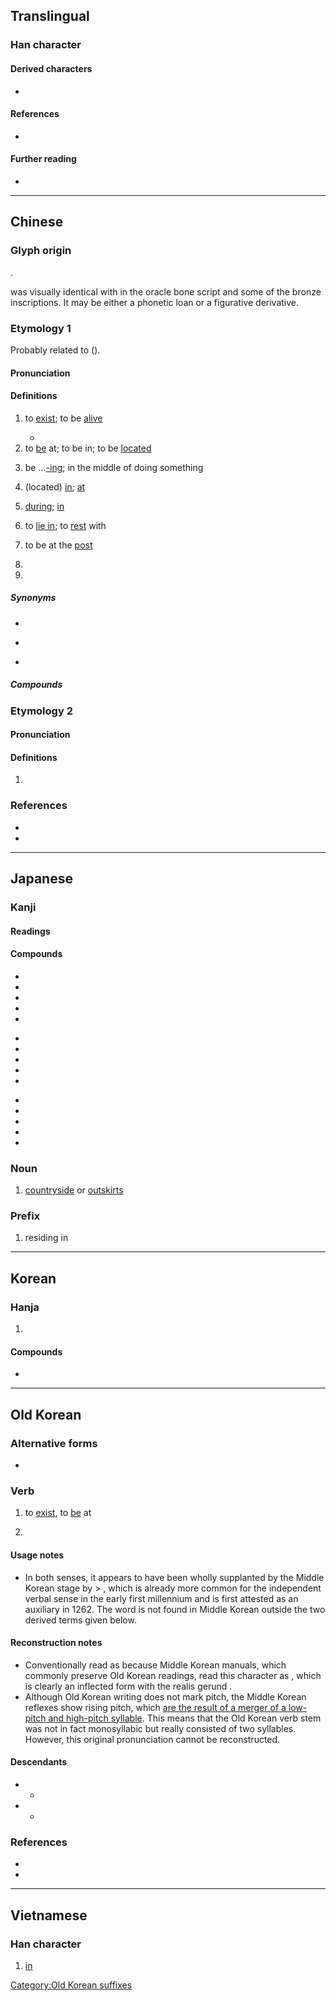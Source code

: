 {{character info}}
{{commonscat}}
==Translingual==
{{stroke order|strokes=6}}
{{stroke order|type=animate}}

===Han character===
{{Han char|rn=32|rad=土|as=03|sn=6|four=40214|canj=KLG|ids=⿸𠂇⿰丨土}}

====Derived characters====
* {{l|mul|[[恠]], [[𣑊]], [[茬]], [[𣄒]], [[𥩴]]}}

====References====
* {{Han ref|kx=0224.181|dkj=04881|dj=0455.140|hdz=10418.070|uh=5728|ud=22312|bh=A662|bd=42594}}

====Further reading====
* {{wikidatalite|Q54901340|在}}

----

==Chinese==

===Glyph origin===
{{Han etyl}}
{{Han compound|才|土|c1=p|c2=s|t2=earth|ls=psc}}.

{{lang|zh|在}} was visually identical with {{och-l|才|sprout}} in the oracle bone script and some of the bronze inscriptions. It may be either a phonetic loan or a figurative derivative.

===Etymology 1===
{{zh-forms|alt=扗,抂,𡉄,𡉈,𡉠,𥩴}}
Probably related to {{och-l|栽|to plant|id=1}} ({{zh-ref|Schuessler, 2007}}).

{{etystub|zh}}

====Pronunciation====
{{zh-pron
|m=zài
|m-s=zai4/dai4/de4
|m-s_note=de4 - modal particle
|dg=зэ3
|c=zoi6
|ca=LL-Q9186-Luilui6666-在.wav
|c-t=doi5
|g=cai5
|h=pfs=chhai/chhôi/n:ti/n:tu/n:tui/n:to/n:chhi/s:thê/s:thî/s:tî/s:chhî/chhô/chhok;gd=cai4/coi1/hoi1/hoi4
|h_note=Sixian: chhai - literary; chhôi - colloquial; ti/tu/tui/to/chhi/thê/thî/tî/chhî/chhô/chhok - colloquial (probably substitute)
Meixian: cai4 - literary; coi1 - colloquial; hoi1/hoi4 - colloquial (preposition, also written as {{zh-l|*嗨}} or {{zh-l|*喺}})
|j=zai3
|mb=cài
|md=câi
|mn=xm,zz,tw:chāi/qz:chǎi/tō
|mn_note=dō - Zhao'an
|mn-t=do6/zai6
|mn-t_note=do6 - colloquial; zai6 - literary
|w=3ze
|x=dou5/zai5/zai4
|x_note=dou5 - colloquial (preposition); zai5 - colloquial; zai4 - literary
|mc=y
|oc=y
|ma=y
|cat=adv,prep,v,pn
}}

====Definitions====
{{zh-hanzi}}

# to [[exist]]; to be [[alive]]
#: {{zh-x|在 嗎？|Are you here?}}
#* {{zh-x|父 在，觀 其 志；父 沒{mò}，觀 其 行。|While a man's father '''is alive''', look at the bent of his will; when his father is dead, look at his conduct.|ref=Analects}}
# to [[be]] at; to be in; to be [[locate]]d
#: {{zh-x|他 在 哪裡？|Where '''is''' he?}}
#: {{zh-x|旅館 在 新 購物.中心 附近。|The hotel '''is located''' near the new shopping center.}}
#: {{zh-x|我 在 只塊。|tr=ua2 '''do6''' zi2 go3.|I am here.|MN-T}}
# be ...[[-ing]]; in the middle of doing something {{gloss|indicating an action in progress}}
#: {{zh-x|我 在 看 電視。|I'm watch'''ing''' TV.}}
#: {{zh-x|他 在 吃 米飯。|He's eat'''ing''' rice.}}
#: {{zh-x|我 在 食飯。|tr=ua2 '''do6''' ziah8 beng7.|I am eat'''ing'''.|MN-T}}
# (located) [[in]]; [[at]]
#: {{zh-x|我 住 在 ^中國。|I live '''in''' China.}}
#: {{zh-x|我們 在 當地 報紙 上 登 了 一 則 廣告。|We put an ad '''in''' the local paper.}}
#: {{zh-x|每天 下午 他 在 家裡 工作。|Every afternoon he works '''at''' home.}}
# [[during]]; [[in]]
#: {{zh-x|你 打算 在 假{jià}期 裡 做 什麼？|What do you plan to do '''during''' the holidays?}}
#: {{zh-x|他 的 日記 在 他 生前 未曾 發表 過。|His diary was not published '''during''' his lifetime.}}
# to [[lie in]]; to [[rest]] with
#: {{zh-x|事在人為{wéi}|human effort can achieve everything;}}
#: {{zh-x|去 不 去 在 你 自己|It's up to you whether to go or not}}
# to be at the [[post]]
#: {{zh-x|在職|to be on the job; to be at one's post}}
#: {{zh-x|在野|to be out of office}}
# {{zh-misspelling of|再}}
# {{surname|zh}}

=====Synonyms=====
* {{s|to exist}}
{{zh-syn-saurus|存在}}
* {{s|in}}
{{zh-dial}}
* {{s|during}}
{{zh-dial|正在}}

=====Compounds=====
{{zh-der|在案|在編|在冊|在場|在當|在行|在乎|在即|在家|在教|在劫難逃|在理|在內|在譜|在世|在數|在所不辭|在所不計|在所不惜|在所難免|在逃|在天之靈|在外|在望|在位|在握|在下|在先|在線|在心|在學|在押|在野|在野黨|在業|在意|在於|在職|在座|現在|不在|何在|健在|內在|只在|在任|在在|在城|在堂|在官|在室|在席|在幫|在日|在昔|在朝|在疚|在苫|在莒|在陳|外在|好在|存在|安在|定在|實在|常在|所在|晦在|正在|潛在|猶在|自在|行在|見在|勝券在握|不在少數|事在必行|在家人|不在了|意在筆先|在職進修|功在社稷|在家出家|內在論|叨在知己|如鯁在喉|內在美|志在必得|不在行|情在言外|命在旦夕|人亡物在|如箭在弦|功在漏刻|夙夜在公|意在筆前|如在股掌|悠閒自在|恫瘝在身|恫瘝在抱|念茲在茲|忝在愛末|志在四方|志在千里|大不自在|好不自在|心不在焉|從容自在|在室女|不在意下|意在言外|不在話下|不在心上|在商言商|太阿在握|在臺協會|女宗宛在|危在旦夕|事在人為|實實在在|實在論|富貴在天|人生在世|安靜自在|在此存照|如鷹在籠|如芒在背|好自在|心在魏闕|在此一舉|勢在必行|吃自在飯|在陳之厄|大有人在|外在美|存在主義|在職教育|在所不免|在家修|在官言官|在來米|不自在|一技在身|得失在人|不在乎|出門在外|大權在握|不在地主|左券在握|優游自在|不在人間|丟在腦後|不在意|禍在目前|所在地|滿不在乎|珊瑚在網|成事在人|提心在口|有言在先|病在膏肓|放在眼裡|振鷺在庭|盡其在我|擺在眼前|所在多有|操之在我|放在心上|樂在其中|潛在危機|禍在旦夕|擺在心上|祭亡如在|盈盈在目|矢在弦上|成竹在胸|歷歷在目|珠玉在傍|目不在體|拋在腦後|珠玉在側|有約在先|毋忘在莒|無所不在|痌瘝在抱|成事在天|毫不在乎|毫不在意|歲在龍蛇|無處不在|新實在論|擱在心上|自在畫|老神在在|見在佛|簡在帝心|自由自在|臥病在床|車在馬前|謀事在人|高高在上|脊令在原|鶺鴒在原|鳳凰在笯|駐在國|耿耿在心|高下在心|驪駒在門|英風宛在|逍遙自在|飛龍在天|近在眉睫|音容如在|銘記在心|自在飯|言猶在耳|音容宛在|老在行|芒刺在背|道在屎溺|迫在眉睫|近在咫尺|輕鬆自在|箭在弦上|自繇自在|聲容宛在|蜉蝣在世|自在窗|觀自在|蒙在鼓裡|自在逍遙|骨鯁在喉|近在眼前|同在|留得青山在，不怕沒柴燒|樹頭徛予在，毋驚樹尾做風颱:chhiū-thâu khiā hō͘ chāi, m̄ kiaⁿ chhiū-bóe chò-hong-thai;Min Nan}}

===Etymology 2===
{{zh-forms}}

====Pronunciation====
{{zh-pron
|mn=xm,zz,kh,tn,tc,yl,km,hc:tī/tp,mg:tū/qz,lk:tǐr/sx:tīr/jj,ph:tǐ
|dial=n
|cat=prep
}}

====Definitions====
{{zh-hanzi}}

# {{lb|zh|Hokkien}} {{zh-alt-form|佇|tr=-|at, in}}

===References===
* {{R:yue:Hanzi}}
* {{R:twedu|A00743}}

{{zh-cat|Beginning}}

----

==Japanese==

===Kanji===
{{ja-kanji|grade=5|rs=土03}}

====Readings====
{{ja-readings
|goon=ざい
|kanon=さい
|kun=あ-る, あり-, ま-す
}}

====Compounds====
{{top3}}
* {{ja-r|在%位|ざい%い}}
* {{ja-r|在%家|ざい%け}}
* {{ja-r|在%庫|ざい%こ}}
* {{ja-r|在%校|ざい%こう}}
* {{ja-r|在%住|ざい%じゅう}}
{{mid3}}
* {{ja-r|在%職|ざい%しょく}}
* {{ja-r|在%世|ざい%せ}}
* {{ja-r|在%籍|ざい%せき}}
* {{ja-r|在%宅|ざい%たく}}
* {{ja-r|在%任|ざい%にん}}
{{mid3}}
* {{ja-r|在%来|ざい%らい}}
* {{ja-r|在%留|ざい%りゅう}}
* {{ja-r|存%在|そん%ざい}}
* {{ja-r|在%日|ざい%にち}}
* {{ja-r|現%在%地|げん%ざい%ち}}
{{bottom}}

===Noun===
{{ja-noun|ざい}}

# {{clipping of|ja|在郷|tr=zaigō|dot=:}} [[countryside]] or [[outskirts]]

===Prefix===
{{ja-pos|ざい|prefix}}

# residing in

----

==Korean==

===Hanja===
{{ko-hanja|[[있다|있을]]|재}}

# {{hanja form of|재|[[exist]]}}

====Compounds====
* {{ko-l|존재|[[existence]]|存在}}

----

==Old Korean==

===Alternative forms===
* {{alter|oko|𠂇}} {{q|[[kwukyel]] abbreviation}}

===Verb===
{{head|oko|verb|tr=*KYE-}}

# to [[exist]], to [[be]] at
#: {{syn|oko|有叱|tr=*Is-}}
# {{n-g|A common auxiliary verb or (more probably) verbal suffix, usually thought to denote the [[completive]] aspect, i.e. describing an action which has been completed and remains in such a state. An alternative but minority hypothesis holds that it honored the subject of the verb to a moderate degree, whereas {{m|oko|賜|tr=*-si}} was more highly honorific.}}

====Usage notes====
* In both senses, it appears to have been wholly supplanted by the Middle Korean stage by {{m|oko|有叱|tr=*Is-}} > {{ncog|okm|잇다〮|tr=ìstá}}, which is already more common for the independent verbal sense in the early first millennium and is first attested as an auxiliary in 1262. The word is not found in Middle Korean outside the two derived terms given below.

====Reconstruction notes====
* Conventionally read as {{IPAfont|*KYE-}} because Middle Korean {{w|Idu script}} manuals, which commonly preserve Old Korean readings, read this character as {{m|okm||견|tr=kyen}}, which is clearly an inflected form with the realis gerund {{m|okm|-ㄴ|tr=-n}}.
* Although Old Korean writing does not mark pitch, the Middle Korean reflexes show rising pitch, which [[Appendix:Koreanic reconstructions|are the result of a merger of a low-pitch and high-pitch syllable]]. This means that the Old Korean verb stem was not in fact monosyllabic {{IPAfont|*kye-}} but really consisted of two syllables. However, this original pronunciation cannot be reconstructed.

====Descendants====
* {{desc|okm|겨〯시다〮|tr=kyěsìtá|t=to exist, to be at|der=1|pos=honorific}}
** {{desc|ko|계시다}}
* {{desc|okm|겨〯집|tr=kyěcìp|t=woman|lit=stay-at-home|der=1}}
** {{desc|ko|계집}}

===References===
* {{cite-journal|title={{lang|ko|{{ruby|[古](고)[代](대) [吏](이)[讀](두)의 [尊](존)[敬](경)[法](법) '-[在](재)[겨]-'에 대하여}}}}|trans-title=On the deferential marker ''-kye-'' in Old Korean ''idu''|author={{lang|ko|이승재}}|pages=53—70|journal=Eomun yeon-gu|volume=29|issue=4|year=2001}}
* {{cite-journal|title={{lang|ko|시상의 조동사 '在/𠂇/겨-'의 발달'}}|trans-title=The development of the aspectual auxiliary ''kye-''|author={{lang|ko|남풍현}}|pages=5—34|journal=Gugeo gukmunhak|volume=138|year=2004}}

[[Category:Old Korean suffixes]]

----

==Vietnamese==

===Han character===
{{vi-readings|hanviet=tại|nom=tại|rs=土03}}

# [[in]]

{{cln|vi|prepositions}}